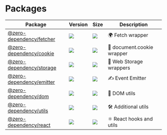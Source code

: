 # Packages

| Package                                  | Version                                                                                               | Size                                                                                                                                         | Description                |
| ---------------------------------------- | ----------------------------------------------------------------------------------------------------- | -------------------------------------------------------------------------------------------------------------------------------------------- | -------------------------- |
| [@zero-dependency/fetcher](/api/fetcher) | [![](https://img.shields.io/npm/v/@zero-dependency/fetcher)](https://npm.im/@zero-dependency/fetcher) | [![](https://img.shields.io/bundlephobia/minzip/@zero-dependency/fetcher)](https://bundlephobia.com/package/@zero-dependency/fetcher@latest) | 🌍 Fetch wrapper           |
| [@zero-dependency/cookie](/api/cookie)   | [![](https://img.shields.io/npm/v/@zero-dependency/cookie)](https://npm.im/@zero-dependency/cookie)   | [![](https://img.shields.io/bundlephobia/minzip/@zero-dependency/cookie)](https://bundlephobia.com/package/@zero-dependency/cookie@latest)   | 🍪 document.cookie wrapper |
| [@zero-dependency/storage](/api/storage) | [![](https://img.shields.io/npm/v/@zero-dependency/storage)](https://npm.im/@zero-dependency/storage) | [![](https://img.shields.io/bundlephobia/minzip/@zero-dependency/storage)](https://bundlephobia.com/package/@zero-dependency/storage@latest) | 📒 Web Storage wrappers    |
| [@zero-dependency/emitter](/api/emitter) | [![](https://img.shields.io/npm/v/@zero-dependency/emitter)](https://npm.im/@zero-dependency/emitter) | [![](https://img.shields.io/bundlephobia/minzip/@zero-dependency/emitter)](https://bundlephobia.com/package/@zero-dependency/emitter@latest) | ✍️ Event Emitter           |
| [@zero-dependency/dom](/api/dom)         | [![](https://img.shields.io/npm/v/@zero-dependency/dom)](https://npm.im/@zero-dependency/dom)         | [![](https://img.shields.io/bundlephobia/minzip/@zero-dependency/dom)](https://bundlephobia.com/package/@zero-dependency/dom@latest)         | 📄 DOM utils               |
| [@zero-dependency/utils](/api/utils)     | [![](https://img.shields.io/npm/v/@zero-dependency/utils)](https://npm.im/@zero-dependency/utils)     | [![](https://img.shields.io/bundlephobia/minzip/@zero-dependency/utils)](https://bundlephobia.com/package/@zero-dependency/utils@latest)     | 🛠 Additional utils         |
| [@zero-dependency/react](/api/react)     | [![](https://img.shields.io/npm/v/@zero-dependency/react)](https://npm.im/@zero-dependency/react)     | [![](https://img.shields.io/bundlephobia/minzip/@zero-dependency/react)](https://bundlephobia.com/package/@zero-dependency/react@latest)     | ⚛️ React hooks and utils   |
